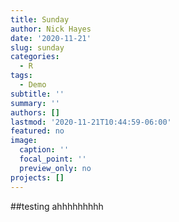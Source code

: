 ```yaml
---
title: Sunday
author: Nick Hayes
date: '2020-11-21'
slug: sunday
categories:
  - R
tags:
  - Demo
subtitle: ''
summary: ''
authors: []
lastmod: '2020-11-21T10:44:59-06:00'
featured: no
image:
  caption: ''
  focal_point: ''
  preview_only: no
projects: []
---
```



##testing ahhhhhhhhh